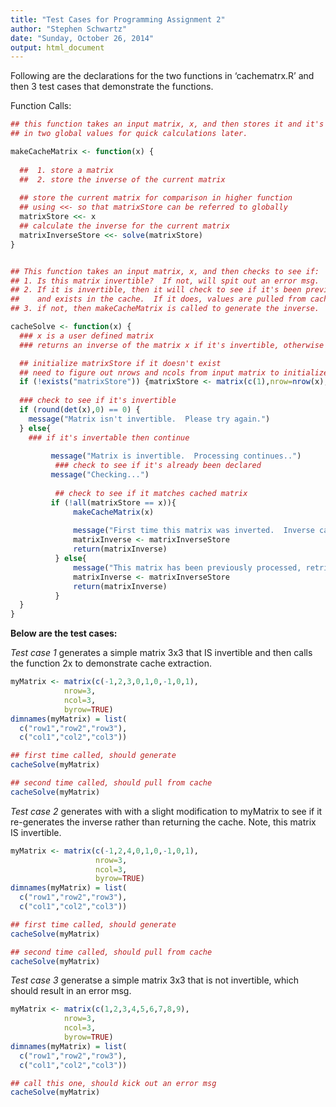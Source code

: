```yaml
---
title: "Test Cases for Programming Assignment 2"
author: "Stephen Schwartz"
date: "Sunday, October 26, 2014"
output: html_document
---
```


Following are the declarations for the two functions in 'cachematrx.R' and then 3 test cases that demonstrate the functions.


Function Calls:
```r
## this function takes an input matrix, x, and then stores it and it's inverse 
## in two global values for quick calculations later.

makeCacheMatrix <- function(x) {
  
  ##  1. store a matrix
  ##  2. store the inverse of the current matrix
    
  ## store the current matrix for comparison in higher function
  ## using <<- so that matrixStore can be referred to globally
  matrixStore <<- x
  ## calculate the inverse for the current matrix
  matrixInverseStore <<- solve(matrixStore)  
}


## This function takes an input matrix, x, and then checks to see if:
## 1. Is this matrix invertible?  If not, will spit out an error msg.
## 2. If it is invertible, then it will check to see if it's been previously processed 
##    and exists in the cache.  If it does, values are pulled from cache.
## 3. if not, then makeCacheMatrix is called to generate the inverse.

cacheSolve <- function(x) {
  ### x is a user defined matrix
  ### returns an inverse of the matrix x if it's invertible, otherwise and error msg

  ## initialize matrixStore if it doesn't exist
  ## need to figure out nrows and ncols from input matrix to initialize if necessary
  if (!exists("matrixStore")) {matrixStore <- matrix(c(1),nrow=nrow(x),ncol=ncol(x))}
  
  ### check to see if it's invertible
  if (round(det(x),0) == 0) {
    message("Matrix isn't invertible.  Please try again.")
  } else{ 
    ### if it's invertable then continue
         
         message("Matrix is invertible.  Processing continues..")
          ### check to see if it's already been declared
         message("Checking...")
         
          ## check to see if it matches cached matrix
         if (!all(matrixStore == x)){
              makeCacheMatrix(x)
      
              message("First time this matrix was inverted.  Inverse calculated and cached values set.")
              matrixInverse <- matrixInverseStore
              return(matrixInverse)
          } else{
              message("This matrix has been previously processed, retrieving from cache...")
              matrixInverse <- matrixInverseStore
              return(matrixInverse)
          }
  }
}
```

**Below are the test cases:**

*Test case 1* generates a simple matrix 3x3 that IS invertible and then calls the function 2x to demonstrate cache extraction.
```r
myMatrix <- matrix(c(-1,2,3,0,1,0,-1,0,1), 
            nrow=3,
            ncol=3,
            byrow=TRUE)
dimnames(myMatrix) = list(
  c("row1","row2","row3"),
  c("col1","col2","col3"))

## first time called, should generate
cacheSolve(myMatrix)

## second time called, should pull from cache
cacheSolve(myMatrix)
```


*Test case 2* generates with with a slight modification to myMatrix to see if it re-generates the inverse rather than returning the cache.  Note, this matrix IS invertible.

```r
myMatrix <- matrix(c(-1,2,4,0,1,0,-1,0,1), 
                   nrow=3,
                   ncol=3,
                   byrow=TRUE)
dimnames(myMatrix) = list(
  c("row1","row2","row3"),
  c("col1","col2","col3"))

## first time called, should generate
cacheSolve(myMatrix)

## second time called, should pull from cache
cacheSolve(myMatrix)
```

*Test case 3* generatse a simple matrix 3x3 that is not invertible, which should result in an error msg.
```r
myMatrix <- matrix(c(1,2,3,4,5,6,7,8,9), 
            nrow=3,
            ncol=3,
            byrow=TRUE)
dimnames(myMatrix) = list(
  c("row1","row2","row3"),
  c("col1","col2","col3"))

## call this one, should kick out an error msg
cacheSolve(myMatrix)
```